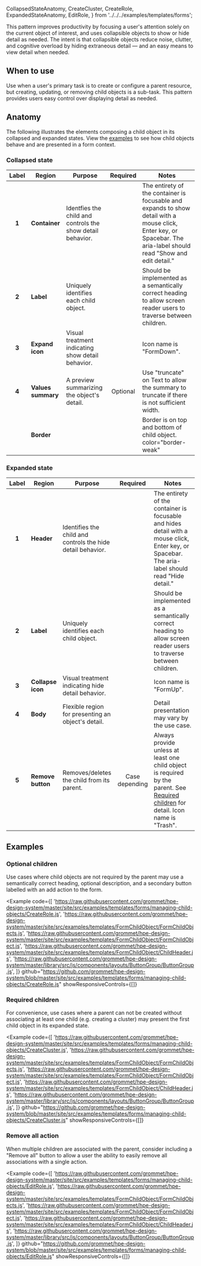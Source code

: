   CollapsedStateAnatomy,
  CreateCluster,
  CreateRole,
  ExpandedStateAnatomy,
  EditRole,
} from '../../../examples/templates/forms';

This pattern improves productivity by focusing a user's attention solely on the current
object of interest, and uses collapsible objects to show or hide detail as needed. The
intent is that collapsible objects reduce noise, clutter, and cognitive overload
by hiding extraneous detail &mdash; and an easy means to view detail when needed.

## When to use

Use when a user's primary task is to create or configure a parent resource, but creating,
updating, or removing child objects is a sub-task. This pattern provides users easy control
over displaying detail as needed.

## Anatomy

The following illustrates the elements composing a child object in its collapsed and expanded
states. View the [examples](#examples) to see how child objects behave and are presented in a form
context.

### Collapsed state

<Example plain>
  <CollapsedStateAnatomy />
</Example>

|                 Label                  | Region             | Purpose                                                    |                  Required                   | Notes                                                                                                                                                                |
| :------------------------------------: | ------------------ | ---------------------------------------------------------- | :-----------------------------------------: | -------------------------------------------------------------------------------------------------------------------------------------------------------------------- |
|                 **1**                  | **Container**      | Identfies the child and controls the show detail behavior. | <Checkmark a11yTitle="true" size="small" /> | The entirety of the container is focusable and expands to show detail with a mouse click, Enter key, or Spacebar. The aria-label should read "Show and edit detail." |
|                 **2**                  | **Label**          | Uniquely identifies each child object.                     | <Checkmark a11yTitle="true" size="small" /> | Should be implemented as a semantically correct heading to allow screen reader users to traverse between children.                                                   |
|                 **3**                  | **Expand icon**    | Visual treatment indicating show detail behavior.          | <Checkmark a11yTitle="true" size="small" /> | Icon name is "FormDown".                                                                                                                                             |
|                 **4**                  | **Values summary** | A preview summarizing the object's detail.                 |                  Optional                   | Use "truncate" on Text to allow the summary to truncate if there is not sufficient width.                                                                            |
| <Annotation target="5" kind="style" /> | **Border**         |                                                            | <Checkmark a11yTitle="true" size="small" /> | Border is on top and bottom of child object. color="border-weak"                                                                                                     |

### Expanded state

<Example plain>
  <ExpandedStateAnatomy />
</Example>

| Label | Region            | Purpose                                                     |                  Required                   | Notes                                                                                                                                                                 |
| :---: | ----------------- | ----------------------------------------------------------- | :-----------------------------------------: | --------------------------------------------------------------------------------------------------------------------------------------------------------------------- |
| **1** | **Header**        | Identifies the child and controls the hide detail behavior. | <Checkmark a11yTitle="true" size="small" /> | The entirety of the container is focusable and hides detail with a mouse click, Enter key, or Spacebar. The aria-label should read "Hide detail."                     |
| **2** | **Label**         | Uniquely identifies each child object.                      | <Checkmark a11yTitle="true" size="small" /> | Should be implemented as a semantically correct heading to allow screen reader users to traverse between children.                                                    |
| **3** | **Collapse icon** | Visual treatment indicating hide detail behavior.           | <Checkmark a11yTitle="true" size="small" /> | Icon name is "FormUp".                                                                                                                                                |
| **4** | **Body**          | Flexible region for presenting an object's detail.          | <Checkmark a11yTitle="true" size="small" /> | Detail presentation may vary by the use case.                                                                                                                         |
| **5** | **Remove button** | Removes/deletes the child from its parent.                  |               Case depending                | <span>Always provide unless at least one child object is required by the parent. See [Required children](#required-children) for detail.</span> Icon name is "Trash". |

## Examples

### Optional children

Use cases where child objects are not required by the parent may use a semantically correct
heading, optional description, and a secondary button labelled with an add action to the form.

<Example
  code={[
    'https://raw.githubusercontent.com/grommet/hpe-design-system/master/site/src/examples/templates/forms/managing-child-objects/CreateRole.js',
    'https://raw.githubusercontent.com/grommet/hpe-design-system/master/site/src/examples/templates/FormChildObject/FormChildObjects.js',
    'https://raw.githubusercontent.com/grommet/hpe-design-system/master/site/src/examples/templates/FormChildObject/FormChildObject.js',
    'https://raw.githubusercontent.com/grommet/hpe-design-system/master/site/src/examples/templates/FormChildObject/ChildHeader.js',
    'https://raw.githubusercontent.com/grommet/hpe-design-system/master/library/src/js/components/layouts/ButtonGroup/ButtonGroup.js',
  ]}
  github="https://github.com/grommet/hpe-design-system/blob/master/site/src/examples/templates/forms/managing-child-objects/CreateRole.js"
  showResponsiveControls={[]}
>
  <CreateRole />
</Example>

### Required children

For convenience, use cases where a parent can not be created without associating at least one
child (e.g. creating a cluster) may present the first child object in its expanded state.

<Example
  code={[
    'https://raw.githubusercontent.com/grommet/hpe-design-system/master/site/src/examples/templates/forms/managing-child-objects/CreateCluster.js',
    'https://raw.githubusercontent.com/grommet/hpe-design-system/master/site/src/examples/templates/FormChildObject/FormChildObjects.js',
    'https://raw.githubusercontent.com/grommet/hpe-design-system/master/site/src/examples/templates/FormChildObject/FormChildObject.js',
    'https://raw.githubusercontent.com/grommet/hpe-design-system/master/site/src/examples/templates/FormChildObject/ChildHeader.js',
    'https://raw.githubusercontent.com/grommet/hpe-design-system/master/library/src/js/components/layouts/ButtonGroup/ButtonGroup.js',
  ]}
  github="https://github.com/grommet/hpe-design-system/blob/master/site/src/examples/templates/forms/managing-child-objects/CreateCluster.js"
  showResponsiveControls={[]}
>
  <CreateCluster />
</Example>

### Remove all action

When multiple children are associated with the parent, consider including a "Remove all" button
to allow a user the ability to easily remove all associations with a single action.

<Example
  code={[
    'https://raw.githubusercontent.com/grommet/hpe-design-system/master/site/src/examples/templates/forms/managing-child-objects/EditRole.js',
    'https://raw.githubusercontent.com/grommet/hpe-design-system/master/site/src/examples/templates/FormChildObject/FormChildObjects.js',
    'https://raw.githubusercontent.com/grommet/hpe-design-system/master/site/src/examples/templates/FormChildObject/FormChildObject.js',
    'https://raw.githubusercontent.com/grommet/hpe-design-system/master/site/src/examples/templates/FormChildObject/ChildHeader.js',
    'https://raw.githubusercontent.com/grommet/hpe-design-system/master/library/src/js/components/layouts/ButtonGroup/ButtonGroup.js',
  ]}
  github="https://github.com/grommet/hpe-design-system/blob/master/site/src/examples/templates/forms/managing-child-objects/EditRole.js"
  showResponsiveControls={[]}
>
  <EditRole />
</Example>
